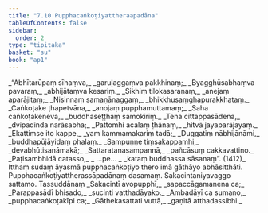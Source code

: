 ```yaml
---
title: "7.10 Pupphacaṅkoṭiyattheraapadāna"
tableOfContents: false
sidebar:
  order: 2
type: "tipitaka"
basket: "su"
book: "ap1"
---
```



<DynamicBreadcrumb />

<Division number="68" book="ap1">

<Paragraph number="1576" type="verses" book="ap1">
_“Abhītarūpaṃ sīhaṃva,_  
_garuḷaggaṃva pakkhinaṃ;_  
_Byagghūsabhaṃva pavaraṃ,_  
_abhijātaṃva kesariṃ._  

</Paragraph>

</Division>
<Division number="69" book="ap1">

<Paragraph number="1577" type="verses" book="ap1">
_Sikhiṃ tilokasaraṇaṃ,_  
_anejaṃ aparājitaṃ;_  
_Nisinnaṃ samaṇānaggaṃ,_  
_bhikkhusaṃghapurakkhataṃ._  

</Paragraph>

</Division>
<Division number="70" book="ap1">

<Paragraph number="1578" type="verses" book="ap1">
_Caṅkoṭake ṭhapetvāna,_  
_anojaṃ pupphamuttamaṃ;_  
_Saha caṅkoṭakeneva,_  
_buddhaseṭṭhaṃ samokiriṃ._  

</Paragraph>

</Division>
<Division number="71" book="ap1">

<Paragraph number="1579" type="verses" book="ap1">
_Tena cittappasādena,_  
_dvipadinda narāsabha;_  
_Pattomhi acalaṃ ṭhānaṃ,_  
_hitvā jayaparājayaṃ._  

</Paragraph>

</Division>
<Division number="72" book="ap1">

<Paragraph number="1580" type="verses" book="ap1">
_Ekattiṃse ito kappe,_  
_yaṃ kammamakariṃ tadā;_  
_Duggatiṃ nābhijānāmi,_  
_buddhapūjāyidaṃ phalaṃ._  

</Paragraph>

</Division>
<Division number="73" book="ap1">

<Paragraph number="1581" type="verses" book="ap1">
_Sampuṇṇe tiṃsakappamhi,_  
_devabhūtisanāmakā;_  
_Sattaratanasampannā,_  
_pañcāsuṃ cakkavattino._  

</Paragraph>

</Division>
<Division number="74" book="ap1">

<Paragraph number="1582" type="verses" book="ap1">
_Paṭisambhidā catasso,_  
_ …pe… _  
_kataṃ buddhassa sāsanaṃ”. (1412)_  

</Paragraph>

<Paragraph number="1583" book="ap1">
Itthaṃ sudaṃ āyasmā pupphacaṅkoṭiyo thero imā gāthāyo abhāsitthāti.

</Paragraph>
</Division>

<Paragraph number="1584" type="center" book="ap1">
Pupphacaṅkoṭiyattherassāpadānaṃ dasamaṃ.



</Paragraph>

<Paragraph number="1585" type="center" book="ap1">
Sakacintaniyavaggo sattamo.



</Paragraph>

<Paragraph number="1586" type="center" book="ap1">
Tassuddānaṃ


</Paragraph>

<Paragraph number="1587" type="verses" book="ap1">
_Sakacintī avopupphī,_  
_sapaccāgamanena ca;_  
_Parappasādī bhisado,_  
_sucinti vatthadāyako._  

</Paragraph>

<Paragraph number="1588" type="verses" book="ap1">
_Ambadāyī ca sumano,_  
_pupphacaṅkoṭakīpi ca;_  
_Gāthekasattati vuttā,_  
_gaṇitā atthadassibhi._
</Paragraph>